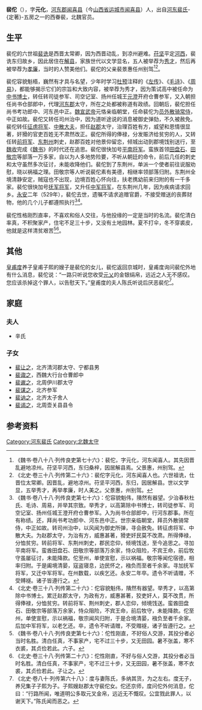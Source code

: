 '''裴佗'''（{{bd|？||529年||}}），字'''元化'''，[[河东郡_(中国)|河东郡]][[闻喜县|闻喜县]]（今[[山西省|山西省]][[运城市|运城市]][[闻喜县|闻喜县]]）人，出自[[河东裴氏|河东裴氏]]-{定著}-五房之一的西眷裴，北魏官员。

==生平==
裴佗的六世祖[[裴诜|裴诜]]是西晋太常卿，因为西晋动乱，到凉州避难。[[苻坚|苻坚]]平定[[河西|河西]]，裴诜东归故乡，因此居住在[[解县|解县]]，家族世代以文学显名，五人被举荐为[[秀才|秀才]]，然后再被举荐为[[孝廉|孝廉]]，当时的人赞美他们。裴佗的父亲裴景惠任州别驾<ref>《魏书·卷八十八·列传良吏第七十六》：裴佗，字元化，河东闻喜人。其先因晋乱避地凉州。苻坚平河西，东归桑梓，因居解县焉。父景惠，州别驾。</ref><ref>《北史·卷三十八·列传第二十六》：裴佗字元化，河东闻喜人也。六世祖诜，仕晋位太常卿。因晋乱，避地凉州。苻坚平河西，东归，因居解县。世以文学显，五举秀才，再举孝廉，时人美之。父景惠，州别驾。</ref>。

裴佗容貌魁梧，巍然有才具与名望，少年时学习[[杜预|杜预]]注释的《[[左传|左传]]》、《[[毛诗|毛诗]]》、《[[周易|周易]]》，都能够揭示它们的宗旨和大致内容，被举荐为秀才，因为策试高中被任命为[[中书博士|中书博士]]，转任转司徒参军、司空记室、扬州任城王[[元澄|元澄]]开府仓曹参军，又入朝担任尚书仓部郎中，代理[[河东郡_(中国)|河东郡]]太守，所在之处都被称道有政绩。回朝后，裴佗担任尚书考功郎中、河东邑中正。[[魏宣武帝|魏宣武帝]]元恪亲临朝堂，任命裴佗为[[员外散骑常侍|员外散骑常侍]]，中正如故。裴佗又转任司州治中，因为道听途说的消息被御史弹劾，不久被赦免。裴佗转任[[征虏将军|征虏将军]]、[[中散大夫|中散大夫]]，担任[[赵郡|赵郡]]太守，治理百姓有方，威望和恩情很显著，奸猾的官吏百姓无不肃然改正。裴佗所得的俸禄，分发赈济给贫穷的人，又转任转[[前将军|前将军]]、[[东荆州|东荆州]]刺史，赵郡百姓对他景仰留恋，倾城出动到郡境饯别送行，至[[魏收|魏收]]完成《[[魏书|魏书]]》的时代还在追思。裴佗很快加号[[平南将军|平南将军]]。蛮族首领[[田盘石|田盘石]]、[[田敬宗|田敬宗]]等部落一万多家，自以为人多地势险要，不听从朝廷的命令，前后几任的刺史和太守虽然多次征讨，未能收降他们。裴佗到了东荆州，单派一个使者前往说服劝慰，晓以祸福之理。田敬宗等人听说裴佗素有美德，相继率领部落归附。东荆州全境清静安定，贼寇也不出现，边境百姓心怀向往，扶老携幼前来归附的有一千多家。裴佗很快加号[[抚军将军|抚军将军]]，又升任[[中军将军|中军将军]]，在东荆州几年，因为疾病请求回乡。[[永安_(北魏)|永安]]二年（529年），裴佗去世，遗嘱不请求追赠官爵，不接受赠送的丧葬财物，他的几个儿子都遵照执行<ref>《魏书·卷八十八·列传良吏第七十六》：佗容貌魁伟，隤然有器望。少治春秋杜氏、毛诗、周易，并举其宗致。举秀才，以高第除中书博士，转司徒参军、司空记室、扬州任城王澄开府仓曹参军。入为尚书仓部郎中，行河东郡事。所在有称绩。还，拜尚书考功郎中、河东邑中正。世宗亲临朝堂，拜员外散骑常侍，中正如故。转司州治中，以风闻为御史所弹，寻会赦免。转征虏将军、中散大夫。为赵郡太守，为治有方，威惠甚著，猾吏奸民莫不改肃。所得俸禄，分恤贫穷。转前将军、东荆州刺史，郡民恋仰，倾境饯送，至今追思之。寻加平南将军。蛮酋田盘石、田敬宗等部落万余家，恃众阻险，不宾王命，前后牧守虽屡征讨，未能降款。佗至州，单使宣慰，示以祸福。敬宗等闻佗宿德，相率归附。于是阖境清晏，寇盗寝息，边民怀之，襁负而至者千余家。寻加抚军将军，又迁中军将军。在州数载，以疾乞还。永安二年卒。遗令不听请赠，不受赙襚。诸子皆遵行之。</ref><ref>《北史·卷三十八·列传第二十六》：佗容貌魁伟，隤然有器望。举秀才，以高第除中书博士。累迁赵郡太守，为政有方，威惠甚著，狡吏奸人，莫不改贯，所得俸禄，分恤贫穷。转前将军、荆州刺史，郡人恋仰，倾境饯送。蛮酋田盘石、田敬宗等部落万余家，恃众阻险，不宾王命，前后牧守，未能降款。佗至州，单使宣慰，示以祸福，敬宗闻风归附，于是合境清晏，襁负至者千余家。后加中军将军，以老乞还。卒，遗令不听请赠，不受赗襚，诸子皆遵行之。</ref>。

裴佗性格刚烈直率，不喜欢和俗人交往，与他投缘的一定是当时的名流。裴佗清白率真，不积聚家产，住宅不足三十步，又没有土地园林。夏不打伞，冬不穿裘皮，他就是这样清贫艰苦<ref>《魏书·卷八十八·列传良吏第七十六》：佗性刚直，不好俗人交游，其投分者必当时名胜。清白任真，不事家产，宅不过三十步，又无田园。暑不张盖，寒不衣裘，其贞俭若此。六子。</ref><ref>《北史·卷三十八·列传第二十六》：佗性刚直，不好与俗人交游，其投分者必当时名胜。清白任真，不事家产，宅不过三十步，又无田园，暑不张盖，寒不衣裘，其贞俭若此。子让之。</ref>。

==其他==
[[皇甫度|皇甫度]]养子皇甫子熙的嫂子是裴佗的女儿，裴佗返回京城时，皇甫度询问裴佗外地有什么消息，裴佗说：“一路只听说您收受[[元乂|元乂]]的金银绢帛，远近之人无不感叹。您应该杀掉这个罪人，以告慰天下。”皇甫度的夫人陈氏听说后厌恶裴佗<ref>《北史·卷八十·列传第六十八》：度与妻陈氏，多纳其货，为之左右。度无子，养兄集子子熙为子。子熙嫂赵郡太守裴佗女。佗还京师，度问佗外何消息，佗曰：“行路所闻，唯道明公多取元叉金帛，远近无不慨叹。公宜戮此罪人，以谢天下。”陈氏闻而恶之。</ref>。

==家庭==
{{main|河东裴氏西眷裴世系图}}
===夫人===
*辛氏

===子女===
*[[裴让之|裴让之]]，北齐清河郡太守、宁都县男
*[[裴诹之|裴诹之]]，西魏大行台仓曹郎中
*[[裴谳之|裴谳之]]，北周伊川郡太守
*[[裴谋之|裴谋之]]，北齐参军
*[[裴讷之|裴讷之]]，北齐太子舍人
*[[裴谒之|裴谒之]]，北周壶关县县令

==参考资料==
{{reflist}}

[[Category:河东裴氏|Category:河东裴氏]]
[[Category:北魏太守|Category:北魏太守]]